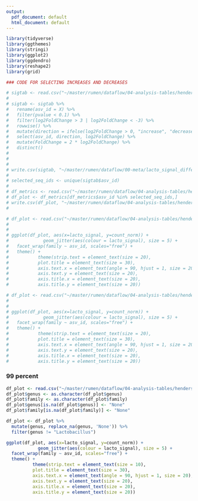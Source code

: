 ```yaml
---
output:
  pdf_document: default
  html_document: default
---
```


```r
library(tidyverse)
library(ggthemes)
library(stringi)
library(ggplot2)
library(ggdendro)
library(reshape2)
library(grid)
```


```r
### CODE FOR SELECTING INCREASES AND DECREASES

# sigtab <- read.csv("~/master/rumen/dataflow/04-analysis-tables/henderson2015-20_320-99_df_metrics_lacto_DESeq_sigtab_1000.csv")
# 
# sigtab <- sigtab %>%
#   rename(asv_id = X) %>%
#   filter(pvalue < 0.1) %>%
#   filter(log2FoldChange > 3 | log2FoldChange < -3) %>%
#   rowwise() %>%
#   mutate(direction = ifelse(log2FoldChange > 0, "increase", "decrease")) %>%
#   select(asv_id, direction, log2FoldChange) %>%
#   mutate(FoldChange = 2 * log2FoldChange) %>%
#   distinct()
# 
# 
# 
# write.csv(sigtab, "~/master/rumen/dataflow/00-meta/lacto_signal_differential.csv")
# 
# selected_seq_ids <- unique(sigtab$asv_id)
# 
# df_metrics <- read.csv("~/master/rumen/dataflow/04-analysis-tables/henderson2015-20_320-99_df_metrics_lacto_1000.csv")
# df_plot <- df_metrics[df_metrics$asv_id %in% selected_seq_ids,]
# write.csv(df_plot, "~/master/rumen/dataflow/04-analysis-tables/henderson2015-20_320-99_df_metrics_lacto_1000_df_plot.csv")
# 

```

```r
# df_plot <- read.csv("~/master/rumen/dataflow/04-analysis-tables/henderson2015-20_320-97_df_metrics_lacto_1000_df_plot.csv")
# 
# 
# ggplot(df_plot, aes(x=lacto_signal, y=count_norm)) + 
#             geom_jitter(aes(colour = lacto_signal), size = 5) + 
#   facet_wrap(family ~ asv_id, scales="free") +
#   theme() +
#           theme(strip.text = element_text(size = 20),
#           plot.title = element_text(size = 30),
#           axis.text.x = element_text(angle = 90, hjust = 1, size = 20),
#           axis.text.y = element_text(size = 20),
#           axis.title.x = element_text(size = 20),
#           axis.title.y = element_text(size = 20))
```



```r
# df_plot <- read.csv("~/master/rumen/dataflow/04-analysis-tables/henderson2015-20_320-98_df_metrics_lacto_1000_df_plot.csv")
# 
# 
# ggplot(df_plot, aes(x=lacto_signal, y=count_norm)) + 
#             geom_jitter(aes(colour = lacto_signal), size = 5) + 
#   facet_wrap(family ~ asv_id, scales="free") +
#   theme() +
#           theme(strip.text = element_text(size = 20),
#           plot.title = element_text(size = 30),
#           axis.text.x = element_text(angle = 90, hjust = 1, size = 20),
#           axis.text.y = element_text(size = 20),
#           axis.title.x = element_text(size = 20),
#           axis.title.y = element_text(size = 20))
```

### 99 percent

```r
df_plot <- read.csv("~/master/rumen/dataflow/04-analysis-tables/henderson2015-20_320-99_df_metrics_lacto_1000_df_plot.csv")
df_plot$genus <- as.character(df_plot$genus)
df_plot$family <- as.character(df_plot$family)
df_plot$genus[is.na(df_plot$genus)] <- "None"
df_plot$family[is.na(df_plot$family)] <- "None"

df_plot <- df_plot %>% 
  mutate(genus, replace_na(genus, 'None')) %>%
  filter(genus != "Lactobacillus")

ggplot(df_plot, aes(x=lacto_signal, y=count_norm)) + 
            geom_jitter(aes(colour = lacto_signal), size = 5) + 
  facet_wrap(family ~ asv_id, scales="free") +
  theme() +
          theme(strip.text = element_text(size = 10),
          plot.title = element_text(size = 30),
          axis.text.x = element_text(angle = 90, hjust = 1, size = 20),
          axis.text.y = element_text(size = 20),
          axis.title.x = element_text(size = 20),
          axis.title.y = element_text(size = 20))
```